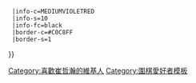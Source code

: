 {{Userbox
  |id=毒蛇
  |id-c=MEDIUMSLATEBLUE
  |id-fc=white
  |id-s=16
  |info=這個用戶是'''[[崔哲瀚]]'''的[[圍棋|棋]]迷。{{#if:{{{1|}}}|{{{1}}}}}
  |info-c=MEDIUMVIOLETRED
  |info-s=10
  |info-fc=black
  |border-c=#C0C8FF
  |border-s=1
}}<includeonly>[[Category:喜歡崔哲瀚的維基人]]</includeonly><noinclude>
[[Category:圍棋愛好者模板]]
</noinclude>